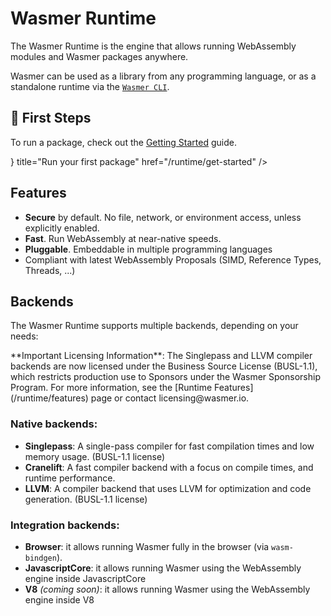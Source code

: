 
# Wasmer Runtime

The Wasmer Runtime is the engine that allows running WebAssembly modules and Wasmer packages anywhere.

Wasmer can be used as a library from any programming language, or as a standalone runtime via the [`Wasmer CLI`](/runtime/cli).


## 🐥 First Steps

To run a package, check out the [Getting Started](/runtime/get-started/) guide. 

<Cards>
<Card icon={<RunIcon />} title="Run your first package" href="/runtime/get-started" />
</Cards>

## Features

- **Secure** by default. No file, network, or environment access, unless explicitly enabled.
- **Fast**. Run WebAssembly at near-native speeds.
- **Pluggable**. Embeddable in multiple programming languages
- Compliant with latest WebAssembly Proposals (SIMD, Reference Types, Threads, ...)

## Backends

The Wasmer Runtime supports multiple backends, depending on your needs:

<Callout type="warning">
  **Important Licensing Information**: The Singlepass and LLVM compiler backends are now licensed under the Business Source License (BUSL-1.1), which restricts production use to Sponsors under the Wasmer Sponsorship Program. For more information, see the [Runtime Features](/runtime/features) page or contact licensing@wasmer.io.
</Callout>

### Native backends:

- **Singlepass**: A single-pass compiler for fast compilation times and low memory usage. (BUSL-1.1 license)
- **Cranelift**: A fast compiler backend with a focus on compile times, and runtime performance.
- **LLVM**: A compiler backend that uses LLVM for optimization and code generation. (BUSL-1.1 license)

### Integration backends:

- **Browser**: it allows running Wasmer fully in the browser (via `wasm-bindgen`).
- **JavascriptCore**: it allows running Wasmer using the WebAssembly engine inside JavascriptCore
- **V8** _(coming soon)_: it allows running Wasmer using the WebAssembly engine inside V8